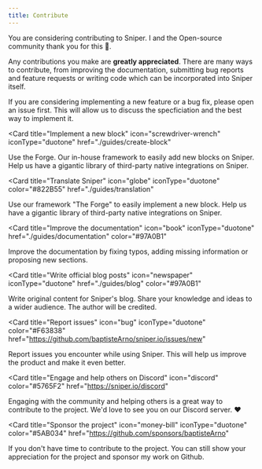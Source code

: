 ```yaml
---
title: Contribute
---
```


You are considering contributing to Sniper. I and the Open-source community thank you for this 🙏.

Any contributions you make are **greatly appreciated**. There are many ways to contribute, from improving the documentation, submitting bug reports and feature requests or writing code which can be incorporated into Sniper itself.

<Note>
  If you are considering implementing a new feature or a bug fix, please open an
  issue first. This will allow us to discuss the specficiation and the best way
  to implement it.
</Note>

<Card
  title="Implement a new block"
  icon="screwdriver-wrench"
  iconType="duotone"
  href="./guides/create-block"
>
  Use the Forge. Our in-house framework to easily add new blocks on Sniper. Help
  us have a gigantic library of third-party native integrations on Sniper.
</Card>

<Card
  title="Translate Sniper"
  icon="globe"
  iconType="duotone"
  color="#822B55"
  href="./guides/translation"
>
  Use our framework "The Forge" to easily implement a new block. Help us have a
  gigantic library of third-party native integrations on Sniper.
</Card>

<Card
  title="Improve the documentation"
  icon="book"
  iconType="duotone"
  href="./guides/documentation"
  color="#97A0B1"
>
  Improve the documentation by fixing typos, adding missing information or
  proposing new sections.
</Card>

<Card
  title="Write official blog posts"
  icon="newspaper"
  iconType="duotone"
  href="./guides/blog"
  color="#97A0B1"
>
  Write original content for Sniper's blog. Share your knowledge and ideas to a
  wider audience. The author will be credited.
</Card>

<Card
  title="Report issues"
  icon="bug"
  iconType="duotone"
  color="#F63838"
  href="https://github.com/baptisteArno/sniper.io/issues/new"
>
  Report issues you encounter while using Sniper. This will help us improve the
  product and make it even better.
</Card>

<Card
  title="Engage and help others on Discord"
  icon="discord"
  color="#5765F2"
  href="https://sniper.io/discord"
>
  Engaging with the community and helping others is a great way to contribute to
  the project. We'd love to see you on our Discord server. ❤️
</Card>

<Card
  title="Sponsor the project"
  icon="money-bill"
  iconType="duotone"
  color="#5AB034"
  href="https://github.com/sponsors/baptisteArno"
>
  If you don't have time to contribute to the project. You can still show your
  appreciation for the project and sponsor my work on Github.
</Card>
